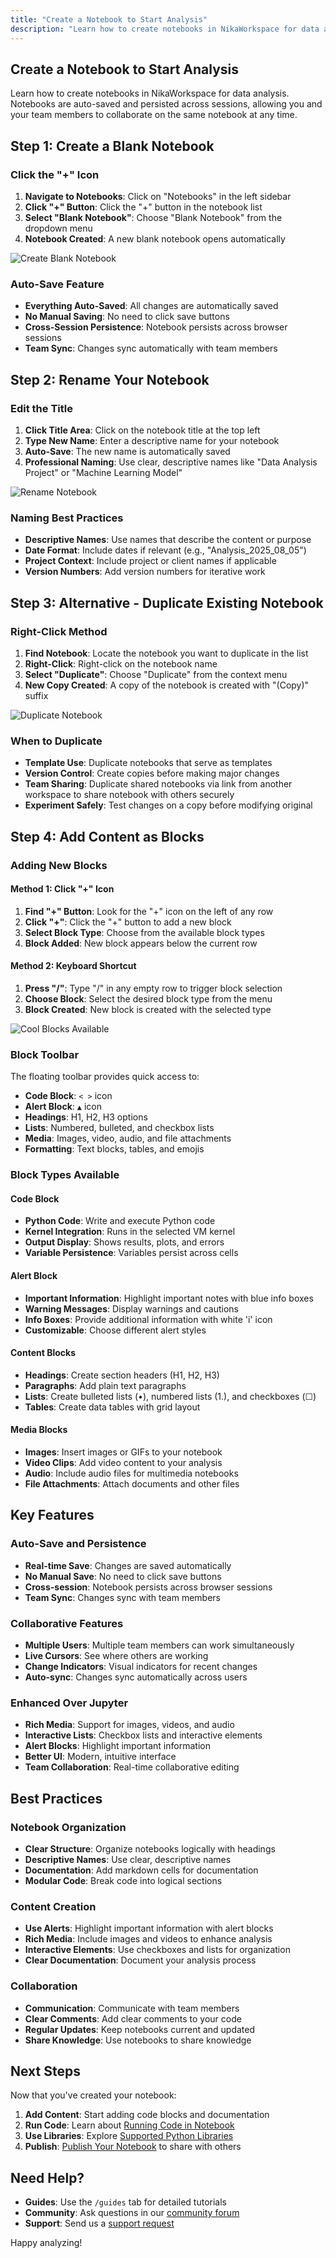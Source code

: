 ```yaml
---
title: "Create a Notebook to Start Analysis"
description: "Learn how to create notebooks in NikaWorkspace for data analysis with collaborative features and auto-saving"
---
```


## Create a Notebook to Start Analysis

Learn how to create notebooks in NikaWorkspace for data analysis. Notebooks are auto-saved and persisted across sessions, allowing you and your team members to collaborate on the same notebook at any time.

## Step 1: Create a Blank Notebook

### Click the "+" Icon
1. **Navigate to Notebooks**: Click on "Notebooks" in the left sidebar
2. **Click "+" Button**: Click the "+" button in the notebook list
3. **Select "Blank Notebook"**: Choose "Blank Notebook" from the dropdown menu
4. **Notebook Created**: A new blank notebook opens automatically

![Create Blank Notebook](/guides/data-analysis/create-your-first-notebook-1.jpg)

### Auto-Save Feature
- **Everything Auto-Saved**: All changes are automatically saved
- **No Manual Saving**: No need to click save buttons
- **Cross-Session Persistence**: Notebook persists across browser sessions
- **Team Sync**: Changes sync automatically with team members

## Step 2: Rename Your Notebook

### Edit the Title
1. **Click Title Area**: Click on the notebook title at the top left
2. **Type New Name**: Enter a descriptive name for your notebook
3. **Auto-Save**: The new name is automatically saved
4. **Professional Naming**: Use clear, descriptive names like "Data Analysis Project" or "Machine Learning Model"

![Rename Notebook](/guides/data-analysis/create-your-first-notebook-2.jpg)

### Naming Best Practices
- **Descriptive Names**: Use names that describe the content or purpose
- **Date Format**: Include dates if relevant (e.g., "Analysis_2025_08_05")
- **Project Context**: Include project or client names if applicable
- **Version Numbers**: Add version numbers for iterative work

## Step 3: Alternative - Duplicate Existing Notebook

### Right-Click Method
1. **Find Notebook**: Locate the notebook you want to duplicate in the list
2. **Right-Click**: Right-click on the notebook name
3. **Select "Duplicate"**: Choose "Duplicate" from the context menu
4. **New Copy Created**: A copy of the notebook is created with "(Copy)" suffix

![Duplicate Notebook](/guides/data-analysis/create-your-first-notebook-3.jpg)

### When to Duplicate
- **Template Use**: Duplicate notebooks that serve as templates
- **Version Control**: Create copies before making major changes
- **Team Sharing**: Duplicate shared notebooks via link from another workspace to share notebook with others securely
- **Experiment Safely**: Test changes on a copy before modifying original

## Step 4: Add Content as Blocks

### Adding New Blocks

#### Method 1: Click "+" Icon
1. **Find "+" Button**: Look for the "+" icon on the left of any row
2. **Click "+"**: Click the "+" button to add a new block
3. **Select Block Type**: Choose from the available block types
4. **Block Added**: New block appears below the current row

#### Method 2: Keyboard Shortcut
1. **Press "/"**: Type "/" in any empty row to trigger block selection
2. **Choose Block**: Select the desired block type from the menu
3. **Block Created**: New block is created with the selected type

![Cool Blocks Available](/guides/data-analysis/create-your-first-notebook-4.jpg)

### Block Toolbar
The floating toolbar provides quick access to:
- **Code Block**: `< >` icon
- **Alert Block**: `▲` icon
- **Headings**: H1, H2, H3 options
- **Lists**: Numbered, bulleted, and checkbox lists
- **Media**: Images, video, audio, and file attachments
- **Formatting**: Text blocks, tables, and emojis

### Block Types Available

#### Code Block
- **Python Code**: Write and execute Python code
- **Kernel Integration**: Runs in the selected VM kernel
- **Output Display**: Shows results, plots, and errors
- **Variable Persistence**: Variables persist across cells

#### Alert Block
- **Important Information**: Highlight important notes with blue info boxes
- **Warning Messages**: Display warnings and cautions
- **Info Boxes**: Provide additional information with white 'i' icon
- **Customizable**: Choose different alert styles

#### Content Blocks
- **Headings**: Create section headers (H1, H2, H3)
- **Paragraphs**: Add plain text paragraphs
- **Lists**: Create bulleted lists (•), numbered lists (1.), and checkboxes (☐)
- **Tables**: Create data tables with grid layout

#### Media Blocks
- **Images**: Insert images or GIFs to your notebook
- **Video Clips**: Add video content to your analysis
- **Audio**: Include audio files for multimedia notebooks
- **File Attachments**: Attach documents and other files

## Key Features

### Auto-Save and Persistence
- **Real-time Save**: Changes are saved automatically
- **No Manual Save**: No need to click save buttons
- **Cross-session**: Notebook persists across browser sessions
- **Team Sync**: Changes sync with team members

### Collaborative Features
- **Multiple Users**: Multiple team members can work simultaneously
- **Live Cursors**: See where others are working
- **Change Indicators**: Visual indicators for recent changes
- **Auto-sync**: Changes sync automatically across users

### Enhanced Over Jupyter
- **Rich Media**: Support for images, videos, and audio
- **Interactive Lists**: Checkbox lists and interactive elements
- **Alert Blocks**: Highlight important information
- **Better UI**: Modern, intuitive interface
- **Team Collaboration**: Real-time collaborative editing

## Best Practices

### Notebook Organization
- **Clear Structure**: Organize notebooks logically with headings
- **Descriptive Names**: Use clear, descriptive names
- **Documentation**: Add markdown cells for documentation
- **Modular Code**: Break code into logical sections

### Content Creation
- **Use Alerts**: Highlight important information with alert blocks
- **Rich Media**: Include images and videos to enhance analysis
- **Interactive Elements**: Use checkboxes and lists for organization
- **Clear Documentation**: Document your analysis process

### Collaboration
- **Communication**: Communicate with team members
- **Clear Comments**: Add clear comments to your code
- **Regular Updates**: Keep notebooks current and updated
- **Share Knowledge**: Use notebooks to share knowledge

## Next Steps

Now that you've created your notebook:

1. **Add Content**: Start adding code blocks and documentation
2. **Run Code**: Learn about [Running Code in Notebook](/guides/run-code-in-notebook)
3. **Use Libraries**: Explore [Supported Python Libraries](/guides/supported-python-libraries)
4. **Publish**: [Publish Your Notebook](/guides/publish-notebook) to share with others

## Need Help?

- **Guides**: Use the `/guides` tab for detailed tutorials
- **Community**: Ask questions in our [community forum](/forum)
- **Support**: Send us a [support request](/support)

Happy analyzing! 